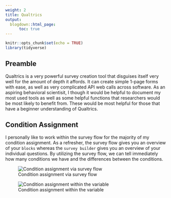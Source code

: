 ```yaml
---
weight: 2
title: Qualtrics
output:
  blogdown::html_page:
      toc: true
---
```


```r
knitr::opts_chunk$set(echo = TRUE)
library(tidyverse)
```


## Preamble

Qualtrics is a very powerful survey creation tool that disguises itself very well for the amount of depth it affords. It can create simple 1-page forms with ease, as well as very complicated API web calls across software. As an aspiring behavioral scientisit, I though it would be helpful to document my most used tools as well as some helpful functions that researchers would be most likely to benefit from. These would be most helpful for those that have a beginner understanding of Qualtrics.

## Condition Assignment

I personally like to work within the survey flow for the majority of my condition assignment. As a refresher, the survey flow gives you an overview of your `blocks` whereas the `survey builder` gives you an overview of your individual questions. By utilizing the survey flow, we can tell immediately how many conditions we have and the differences between the conditions.



![Condition assignment via survey flow](/qualtrics_files/condition-assignment.png)


![Condition assignment within the variable](/qualtrics_files/condition assignment within the variable.png)